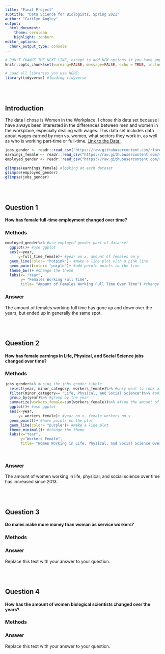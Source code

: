 ```yaml
---
title: "Final Project"
subtitle: "Data Science for Biologists, Spring 2021"
author: "Caitlyn Angley"
output: 
  html_document:
    theme: cerulean
    highlight: zenburn
editor_options: 
  chunk_output_type: console
---
```


```r
# DON'T CHANGE THE NEXT LINE, except to add NEW options if you have any.
knitr::opts_chunk$set(warning=FALSE, message=FALSE, echo = TRUE, include = TRUE)

# Load all libraries you use HERE:
library(tidyverse) #loading tidyverse
```

<br><br>

## Introduction
The data I chose is Women in the Workplace. I chose this data set because I have always been interested in the differences between men and women in the workplace, especially dealing with wages. This data set includes data about wages earned by men vs. women, what sectors they work in, as well as who is working part-time or full-time. 
[Link to the Data!](https://github.com/rfordatascience/tidytuesday/tree/master/data/2019/2019-03-05)

```r
jobs_gender <- readr::read_csv("https://raw.githubusercontent.com/rfordatascience/tidytuesday/master/data/2019/2019-03-05/jobs_gender.csv")
earnings_female <- readr::read_csv("https://raw.githubusercontent.com/rfordatascience/tidytuesday/master/data/2019/2019-03-05/earnings_female.csv") 
employed_gender <- readr::read_csv("https://raw.githubusercontent.com/rfordatascience/tidytuesday/master/data/2019/2019-03-05/employed_gender.csv") 

glimpse(earnings_female) #looking at each dataset
glimpse(employed_gender)
glimpse(jobs_gender)
```

<br><br>

## Question 1

#### How has female full-time employment changed over time?

### Methods
```r
employed_gender%>% #use employed gender part of data set
  ggplot()+ #use ggplot
  aes(x=year,
      y=full_time_female)+ #year on x, amount of females on y
  geom_line(color= "hotpink")+ #make a line plot with a pink line
  geom_point(color= "purple")+ #add purple points to the line
  theme_bw()+ #change the theme
  labs(x= "Year",
       y= "Females Working Full Time",
       title= "Amount of Females Working Full Time Over Time") #change the labels and add a title
```

### Answer

The amount of females working full time has gone up and down over the years, but ended up in generally the same spot.

<br><br>

## Question 2

#### How has female earnings in Life, Physical, and Social Science jobs changed over time?

### Methods
```r
jobs_gender%>% #using the jobs_gender tibble
  select(year, minor_category, workers_female)%>% #only want to look at these columns
  filter(minor_category== "Life, Physical, and Social Science")%>% #only want to see women in life physical and social science
  group_by(year)%>% #group by the year
  summarize(workers_female=sum(workers_female))%>% #find the amount of women for each year
  ggplot()+ #use ggplot
  aes(x=year,
      y= workers_female)+ #year on x, female workers on y
  geom_point()+ #have points on the plot
  geom_line(color= "purple")+ #make a line plot
  theme_minimal()+ #change the theme
  labs(x="Year",
       y="Workers Female",
       title= "Women Working in Life, Physical, and Social Science Over Time") #change labels and add a title

```
<br>

### Answer

The amount of women working in life, physical, and social science over time has increased since 2013. 

<br><br>

## Question 3

#### Do males make more money than woman as service workers?

### Methods

### Answer

Replace this text with your answer to your question.


<br><br>

## Question 4

#### How has the amount of women biological scientists changed over the years?

### Methods

### Answer

Replace this text with your answer to your question.
